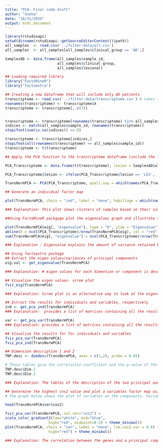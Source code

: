 ```yaml
---
title: "PCA- Final code draft"
author: "Sneha"
date: "10/31/2019"
output: html_document
---
```

```r
library(rstudioapi)
setwd(dirname(rstudioapi::getSourceEditorContext()$path))
all_samples  <- read.csv('../filter-data/all.csv')
all_samples  <- all_samples[all_samples$clinical_group == 'AD',]

SamplesAD <- data.frame(all_samples$sample_id,
                        all_samples$clinical_group,
                        all_samples$lesional)
```

```r
## Loading required library
library("FactoMineR")
library("factoextra")

```

```r
## Creating a new dataframe that will include only AD patients
transcriptome <- read.csv('../filter-data/transcriptome.csv') # takes time to load
rownames(transcriptome) <- transcriptome$X
transcriptome <- transcriptome[,-c(1)]


transcriptome <- transcriptome[rownames(transcriptome) %in% all_samples$sample_id,]
indices <- match(all_samples$sample_id, rownames(transcriptome))
stopifnot(sum(is.na(indices)) == 0)

transcriptome <- transcriptome[indices,]
stopifnot(all(rownames(transcriptome) == all_samples$sample_id))
transcriptome <- t(transcriptome)
```


```r
## Apply the PCA function to the transcriptome dataframe (include the lesional status of individuals)

PCA_Transcriptome <- data.frame(t(transcriptome), lesion = SamplesAD$all_samples.lesional)

PCA_Transcriptome$lesion <- ifelse(PCA_Transcriptome$lesion == 'LES', 'Lesion', 'Non-lesion')

TransNormPCA <- PCA(PCA_Transcriptome, quali.sup = which(names(PCA_Transcriptome) == "lesion"), graph=FALSE)

## Generate an individual factor map

plot(TransNormPCA, choix = "ind", label = "none", habillage = which(names(PCA_Transcriptome) == "lesion"))

### Explanation: This plot shows clusters of samples based on their similarity. We can observe that the two groups are not clustered and are not correlated. 
```

```r
##Using FactoMineR packgage plot the eigenvalues graph and illustrate the Kaiser criterion with an horizontal line.

plot(TransNormPCA$eig[, "eigenvalue"], type = "b", ylab = "Eigenvalue")
abline(h = ncol(PCA_Transcriptome)/nrow(TransNormPCA$eig), col = "red", lty = "dotted", lwd = 2)
sum(TransNormPCA$eig[, "eigenvalue"] > ncol(PCA_Transcriptome)/nrow(TransNormPCA$eig))

### Explanation - Eigenvalue explains the amount of variance retained by each principal component. 

## Using factoextra package
## Extract the eigen values/variances of principal components
eig.val <- get_eigenvalue(TransNormPCA)

### Explanation: # eigen values for each dimention or component is described in the first coloumn, the proportion of variation is explainedby each eigen value is in the second coloumn and the cumulative percentage is explained in the third column (successive proportions of variation explained to obtain a running total). In our analysis first 2 components result to  approx 15% variance. 

## Visualize the eigen values- scree plot
fviz_eig(TransNormPCA)

### Explanation: Scree plot is an alternative way to look at the eigenvalue. The variance of the first 10 principal components can be visualized in this plot. We see that PC1 and PC2 has variance of approx. 8 and 6. Scree plot is an alternative way to look at the eigenvalues ordered from largest to smallest in top 10 components. 

## Extract the results for individuals and variables, respectively
ind <- get_pca_ind(TransNormPCA) 
### Explanation:  provides a list of matrices containing all the results of the active variables (coordinates, correlations, squared cosine, contributions)

var <- get_pca_var(TransNormPCA) 
### Explanation: provides a list of matrices containing all the results of the active variables (coordinates, squared cosine, contributions)

## Visualize the results for for individuals and variables
fviz_pca_var(TransNormPCA)
fviz_pca_ind(TransNormPCA)

## Dimension description 1 and 2 
TNP.desc <- dimdesc(TransNormPCA, axes = c(1,2), proba = 0.05)

# These tables give the correlation coefficient and the p-value of the variables which are significantly correlated to the principal dimensions. 
TNP.desc$Dim.1
TNP.desc$Dim.2

### Explanation: The tables of the description of the two principal axes show that the genes "ENSG00000182481" is the most correlated to the first dimension and "ENSG00000046604" & " ENSG00000135929" is the most correlated to the second one. This confirms our first interpretation.

## Determine the highest cos2 value and plot a variables factor map using cos2 value
# The graph below shows the plot of variables on the components. Variables are colored according to the values of the squared cosine.

head(TransNormPCA$var$cos2)

fviz_pca_var(TransNormPCA, col.var="cos2") +
scale_color_gradient2(low="white", mid="blue", 
                    high="red", midpoint=0.5) + theme_minimal()
plot(TransNormPCA, choix = "var", label = "none", lim.cos2.var = 0.8) + scale_color_gradient2(low="white", mid="blue", 
                    high="red") + theme_minimal()

### Explanation: The correlation between the genes and a principal component is used as a coordinate of the variable on the PC. All the positively correlated variables are grouped together. Negatively correlated variables are positioned on opposite sides of the plot (opp quadrants). The distance between variables and the origin measures the quality of the variables on the factor map. Variables that are away from the origin (cos2 = 0.8) are represented on the factor map.  Cos2 is used to represent the quality of the genes on the factor map. We have a high cos2 value that shows a good representation of the genes on the PC. Our genes are positioned closer to the circumference of the correlation circle. We have removed all the genes that have cos2 value below 0.8





```

